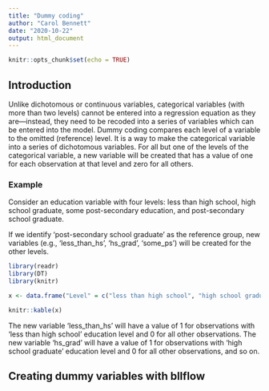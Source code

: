 ```yaml
---
title: "Dummy coding"
author: "Carol Bennett"
date: "2020-10-22"
output: html_document
---
```


```r
knitr::opts_chunk$set(echo = TRUE)
```

## Introduction

Unlike dichotomous or continuous variables, categorical variables (with more than two levels) cannot be entered into a regression equation as they are—instead, they need to be recoded into a series of variables which can be entered into the model. Dummy coding compares each level of a variable to the omitted (reference) level. It is a way to make the categorical variable into a series of dichotomous variables. For all but one of the levels of the categorical variable, a new variable will be created that has a value of one for each observation at that level and zero for all others.

### Example

Consider an education variable with four levels: less than high school, high school graduate, some post-secondary education, and post-secondary school graduate.

If we identify 'post-secondary school graduate' as the reference group, new variables (e.g., 'less_than_hs', 'hs_grad', 'some_ps') will be created for the other levels. 

```r
library(readr)
library(DT)
library(knitr)

x <- data.frame("Level" = c("less than high school", "high school graduate", "some post-secconday education", "post-secondary school graduate"), "less_than_hs" = c(1,0,0,0), "hs_grad" = c(0,1,0,0), "some_ps" = c(0,0,1,0), stringsAsFactors = TRUE)

knitr::kable(x)
```

The new variable 'less_than_hs' will have a value of 1 for observations with 'less than high school' education level and 0 for all other observations. The new variable 'hs_grad' will have a value of 1 for observations with 'high school graduate' education level and 0 for all other observations, and so on.

## Creating dummy variables with bllflow

